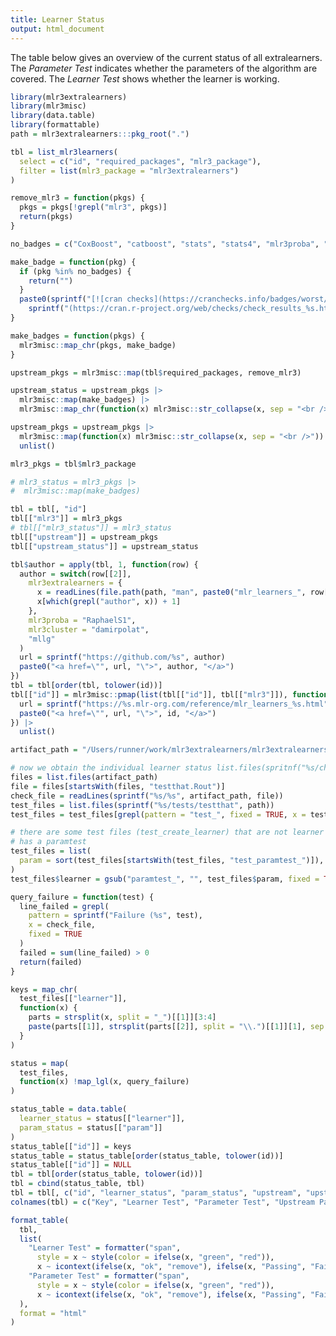 ```yaml
---
title: Learner Status
output: html_document
---
```


The table below gives an overview of the current status of all extralearners.
The *Parameter Test* indicates whether the parameters of the algorithm are covered.
The *Learner Test* shows whether the learner is working.

```r
library(mlr3extralearners)
library(mlr3misc)
library(data.table)
library(formattable)
path = mlr3extralearners:::pkg_root(".")

tbl = list_mlr3learners(
  select = c("id", "required_packages", "mlr3_package"),
  filter = list(mlr3_package = "mlr3extralearners")
)

remove_mlr3 = function(pkgs) {
  pkgs = pkgs[!grepl("mlr3", pkgs)]
  return(pkgs)
}

no_badges = c("CoxBoost", "catboost", "stats", "stats4", "mlr3proba", "survivalmodels")

make_badge = function(pkg) {
  if (pkg %in% no_badges) {
    return("")
  }
  paste0(sprintf("[![cran checks](https://cranchecks.info/badges/worst/%s)]", pkg),
    sprintf("(https://cran.r-project.org/web/checks/check_results_%s.html)", pkg))
}

make_badges = function(pkgs) {
  mlr3misc::map_chr(pkgs, make_badge)
}

upstream_pkgs = mlr3misc::map(tbl$required_packages, remove_mlr3)

upstream_status = upstream_pkgs |>
  mlr3misc::map(make_badges) |>
  mlr3misc::map_chr(function(x) mlr3misc::str_collapse(x, sep = "<br />"))

upstream_pkgs = upstream_pkgs |>
  mlr3misc::map(function(x) mlr3misc::str_collapse(x, sep = "<br />")) |>
  unlist()

mlr3_pkgs = tbl$mlr3_package

# mlr3_status = mlr3_pkgs |>
#  mlr3misc::map(make_badges)

tbl = tbl[, "id"]
tbl[["mlr3"]] = mlr3_pkgs
# tbl[["mlr3_status"]] = mlr3_status
tbl[["upstream"]] = upstream_pkgs
tbl[["upstream_status"]] = upstream_status

tbl$author = apply(tbl, 1, function(row) {
  author = switch(row[[2]],
    mlr3extralearners = {
      x = readLines(file.path(path, "man", paste0("mlr_learners_", row[[1]], ".Rd")))
      x[which(grepl("author", x)) + 1]
    },
    mlr3proba = "RaphaelS1",
    mlr3cluster = "damirpolat",
    "mllg"
  )
  url = sprintf("https://github.com/%s", author)
  paste0("<a href=\"", url, "\">", author, "</a>")
})
tbl = tbl[order(tbl, tolower(id))]
tbl[["id"]] = mlr3misc::pmap(list(tbl[["id"]], tbl[["mlr3"]]), function(id, pkg) {
  url = sprintf("https://%s.mlr-org.com/reference/mlr_learners_%s.html", pkg, id)
  paste0("<a href=\"", url, "\">", id, "</a>")
}) |>
  unlist()

artifact_path = "/Users/runner/work/mlr3extralearners/mlr3extralearners/Linux-rrelease-results/mlr3extralearners.Rcheck/tests"

# now we obtain the individual learner status list.files(spritnf("%s/check/mlr3extralearners.Rcheck/tests"))
files = list.files(artifact_path)
file = files[startsWith(files, "testthat.Rout")]
check_file = readLines(sprintf("%s/%s", artifact_path, file))
test_files = list.files(sprintf("%s/tests/testthat", path))
test_files = test_files[grepl(pattern = "test_", fixed = TRUE, x = test_files)]

# there are some test files (test_create_learner) that are not learner tests, but every learner
# has a paramtest
test_files = list(
  param = sort(test_files[startsWith(test_files, "test_paramtest_")]),
)
test_files$learner = gsub("paramtest_", "", test_files$param, fixed = TRUE)

query_failure = function(test) {
  line_failed = grepl(
    pattern = sprintf("Failure (%s", test),
    x = check_file,
    fixed = TRUE
  )
  failed = sum(line_failed) > 0
  return(failed)
}

keys = map_chr(
  test_files[["learner"]],
  function(x) {
    parts = strsplit(x, split = "_")[[1]][3:4]
    paste(parts[[1]], strsplit(parts[[2]], split = "\\.")[[1]][1], sep = ".")
  }
)

status = map(
  test_files,
  function(x) !map_lgl(x, query_failure)
)

status_table = data.table(
  learner_status = status[["learner"]],
  param_status = status[["param"]]
)
status_table[["id"]] = keys
status_table = status_table[order(status_table, tolower(id))]
status_table[["id"]] = NULL
tbl = tbl[order(status_table, tolower(id))]
tbl = cbind(status_table, tbl)
tbl = tbl[, c("id", "learner_status", "param_status", "upstream", "upstream_status", "author")]
colnames(tbl) = c("Key", "Learner Test", "Parameter Test", "Upstream Packages", "Upstream Status", "Author")

format_table(
  tbl,
  list(
    "Learner Test" = formatter("span",
      style = x ~ style(color = ifelse(x, "green", "red")),
      x ~ icontext(ifelse(x, "ok", "remove"), ifelse(x, "Passing", "Failing"))),
    "Parameter Test" = formatter("span",
      style = x ~ style(color = ifelse(x, "green", "red")),
      x ~ icontext(ifelse(x, "ok", "remove"), ifelse(x, "Passing", "Failing")))
  ),
  format = "html"
)
```

